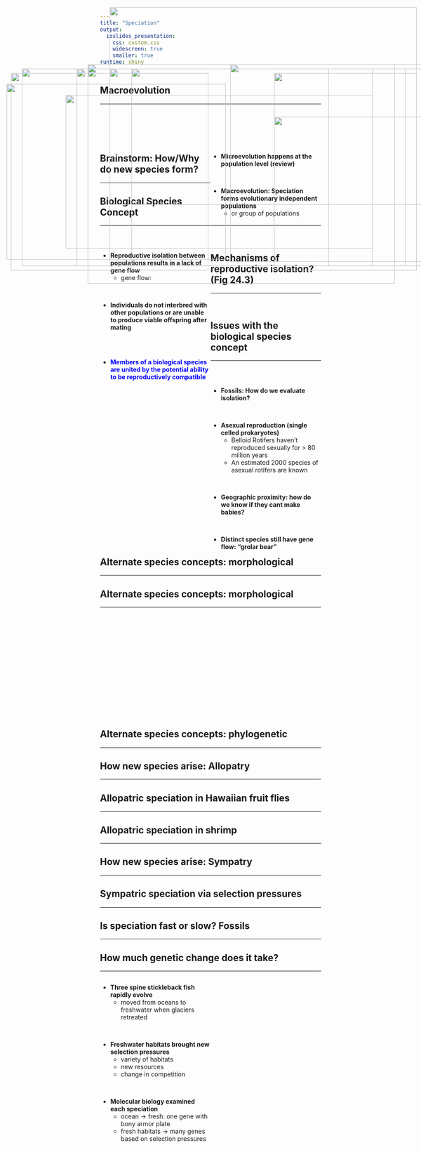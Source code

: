 ```yaml
---
title: "Speciation"
output: 
  ioslides_presentation:
    css: custom.css
    widescreen: true
    smaller: true
runtime: shiny
---
```


## Macroevolution
<hr>
<br/>
<br/>
<br/>
<br/>

<div style="float: right; width: 50%;">
* **Microevolution happens at the population level (review)**

<br/>

* **Macroevolution: Speciation forms evolutionary independent populations**
    + or group of populations

</div>

<IMG STYLE="position:absolute; TOP:200px; LEFT:25px; WIDTH:450px; HEIGHT:450px" SRC="images/macro.png">

## Brainstorm: How/Why do new species form?
<hr>

<IMG STYLE="position:absolute; TOP:190px; LEFT:300px; WIDTH:450px; HEIGHT:450px" SRC="images/speciation-continuum.jpg">

## Biological Species Concept
<hr>
<br/>


<div style="float: left; width: 50%;">

* **Reproductive isolation between populations results in a lack of gene flow**
    + gene flow: 
    
<br/>

* **Individuals do not interbred with other populations or are unable to produce viable offspring after mating**

<br/>
<br/>

* <span style="color:blue">**Members of a biological species are united by the potential ability to be reproductively compatible**</span>

</div>

<IMG STYLE="position:absolute; TOP:200px; LEFT:625px; WIDTH:325px; HEIGHT:450px" SRC="images/speciesconcept.jpg">

## Mechanisms of reproductive isolation? (Fig 24.3)
<hr>
<br/>

<IMG STYLE="position:absolute; TOP:190px; LEFT:200px; WIDTH:700px; HEIGHT:450px" SRC="images/lark.png">

## Issues with the biological species concept
<hr>
<br/>

<div style="float: left; width: 50%;">

* **Fossils: How do we evaluate isolation?**

<br/>

* **Asexual reproduction (single celled prokaryotes)**
    + Belloid Rotifers haven’t
reproduced sexually for > 80 million years 
    + An estimated 2000 species of asexual rotifers are known

<br/>

* **Geographic proximity: how do we know if they cant make babies?**

<br/>

* **Distinct species still have gene flow: "grolar bear"**

</div>

<IMG STYLE="position:absolute; TOP:300px; LEFT:625px; WIDTH:400px; HEIGHT:200px" SRC="images/rotifer.jpg">

## Alternate species concepts: morphological
<hr>

<IMG STYLE="position:absolute; TOP:190px; LEFT:175px; WIDTH:750px; HEIGHT:450px" SRC="images/morph.png">

## Alternate species concepts: morphological
<hr>
<br/>

<div style="float: right; width: 505%;">
* **Can do with all organisms but: What kinds of traits & how many?**

<br/>

* **Species can change their form: Polymorphisms**

<br/>

* **Cryptic species that do not differ in morphology (e.g., fossil shells)**

<br/>

* **Subjective to the scientist!**
</div>

<IMG STYLE="position:absolute; TOP:225px; LEFT:15px; WIDTH:500px; HEIGHT:400px" SRC="images/mimic.png">

## Alternate species concepts: phylogenetic
<hr>

<IMG STYLE="position:absolute; TOP:190px; LEFT:250px; WIDTH:600px; HEIGHT:450px" SRC="images/phylo.jpg">

## How new species arise: Allopatry
<hr>

<IMG STYLE="position:absolute; TOP:190px; LEFT:50px; WIDTH:1000px; HEIGHT:450px" SRC="images/allo.png">

## Allopatric speciation in Hawaiian fruit flies
<hr>

<IMG STYLE="position:absolute; TOP:50px; LEFT:250px; WIDTH:700px; HEIGHT:450px" SRC="images/allo_fruit.jpg">

## Allopatric speciation in shrimp
<hr>

<IMG STYLE="position:absolute; TOP:180px; LEFT:200px; WIDTH:700px; HEIGHT:500px" SRC="images/shrimp.jpg">

## How new species arise: Sympatry
<hr>

<IMG STYLE="position:absolute; TOP:250px; LEFT:150px; WIDTH:700px; HEIGHT:350px" SRC="images/symp.png">

## Sympatric speciation via selection pressures
<hr>

<IMG STYLE="position:absolute; TOP:180px; LEFT:200px; WIDTH:700px; HEIGHT:500px" SRC="images/symp2.jpg">

##

<IMG STYLE="position:absolute; TOP:180px; LEFT:200px; WIDTH:700px; HEIGHT:500px" SRC="images/flies2.jpg">

##

<IMG STYLE="position:absolute; TOP:180px; LEFT:200px; WIDTH:700px; HEIGHT:500px" SRC="images/flies.png">

## Is speciation fast or slow? Fossils
<hr>

<IMG STYLE="position:absolute; TOP:180px; LEFT:200px; WIDTH:700px; HEIGHT:500px" SRC="images/fossils.jpg">

## How much genetic change does it take?
<hr>

<div style="float: left; width: 50%;">

* **Three spine stickleback fish rapidly evolve**
    + moved from oceans to freshwater when glaciers retreated

<br/>

* **Freshwater habitats brought new selection pressures**
    + variety of habitats
    + new resources
    + change in competition

<br/>

* **Molecular biology examined each speciation**
    + ocean -> fresh: one gene with bony armor plate
    + fresh habitats -> many genes based on selection pressures
</div>

<IMG STYLE="position:absolute; TOP:180px; LEFT:525px; WIDTH:500px; HEIGHT:450px" SRC="images/fish.jpg">
